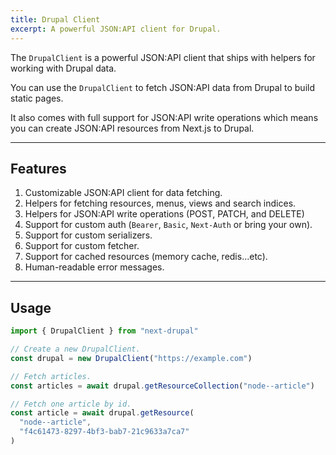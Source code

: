 ```yaml
---
title: Drupal Client
excerpt: A powerful JSON:API client for Drupal.
---
```


The `DrupalClient` is a powerful JSON:API client that ships with helpers for working with Drupal data.

You can use the `DrupalClient` to fetch JSON:API data from Drupal to build static pages.

It also comes with full support for JSON:API write operations which means you can create JSON:API resources from Next.js to Drupal.

---

## Features

1. Customizable JSON:API client for data fetching.
2. Helpers for fetching resources, menus, views and search indices.
3. Helpers for JSON:API write operations (POST, PATCH, and DELETE)
4. Support for custom auth (`Bearer`, `Basic`, `Next-Auth` or bring your own).
5. Support for custom serializers.
6. Support for custom fetcher.
7. Support for cached resources (memory cache, redis...etc).
8. Human-readable error messages.

---

## Usage

```ts
import { DrupalClient } from "next-drupal"

// Create a new DrupalClient.
const drupal = new DrupalClient("https://example.com")

// Fetch articles.
const articles = await drupal.getResourceCollection("node--article")

// Fetch one article by id.
const article = await drupal.getResource(
  "node--article",
  "f4c61473-8297-4bf3-bab7-21c9633a7ca7"
)
```
